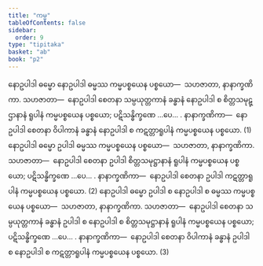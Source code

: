 ```yaml
---
title: "ကမ္မ"
tableOfContents: false
sidebar:
  order: 9
type: "tipitaka"
basket: "ab"
book: "p2"
---
```



<DynamicBreadcrumb />

<Division number="401" book="p2" e="ch" v="38" p="530">

<Paragraph number="3336" book="p2">
နောဥပါဒါ ဓမ္မော နောဥပါဒါ ဓမ္မဿ ကမ္မပစ္စယေန ပစ္စယော—  သဟဇာတာ, နာနာက္ခဏိကာ. <Emphasis>သဟဇာတာ</Emphasis>—  နောဥပါဒါ စေတနာ သမ္ပယုတ္တကာနံ ခန္ဓာနံ နောဥပါဒါ စ စိတ္တသမုဋ္ဌာနာနံ ရူပါနံ ကမ္မပစ္စယေန ပစ္စယော; ပဋိသန္ဓိက္ခဏေ …ပေ… . <Emphasis>နာနာက္ခဏိကာ</Emphasis>—  နောဥပါဒါ စေတနာ ဝိပါကာနံ ခန္ဓာနံ နောဥပါဒါ စ ကဋတ္တာရူပါနံ ကမ္မပစ္စယေန ပစ္စယော. (1)
</Paragraph>

<Paragraph number="3337" book="p2">
နောဥပါဒါ ဓမ္မော ဥပါဒါ ဓမ္မဿ ကမ္မပစ္စယေန ပစ္စယော—  သဟဇာတာ, နာနာက္ခဏိကာ. <Emphasis>သဟဇာတာ</Emphasis>—  နောဥပါဒါ စေတနာ ဥပါဒါ စိတ္တသမုဋ္ဌာနာနံ ရူပါနံ ကမ္မပစ္စယေန ပစ္စယော; ပဋိသန္ဓိက္ခဏေ …ပေ… . <Emphasis>နာနာက္ခဏိကာ</Emphasis>—  နောဥပါဒါ စေတနာ ဥပါဒါ ကဋတ္တာရူပါနံ ကမ္မပစ္စယေန ပစ္စယော. (2)
</Paragraph>

<Paragraph number="3338" book="p2">
နောဥပါဒါ ဓမ္မော ဥပါဒါ စ နောဥပါဒါ စ ဓမ္မဿ ကမ္မပစ္စယေန ပစ္စယော—  သဟဇာတာ, နာနာက္ခဏိကာ. <Emphasis>သဟဇာတာ</Emphasis>—  နောဥပါဒါ စေတနာ သမ္ပယုတ္တကာနံ ခန္ဓာနံ ဥပါဒါ စ နောဥပါဒါ စ စိတ္တသမုဋ္ဌာနာနံ ရူပါနံ ကမ္မပစ္စယေန ပစ္စယော; ပဋိသန္ဓိက္ခဏေ …ပေ… . <Emphasis>နာနာက္ခဏိကာ</Emphasis>—  နောဥပါဒါ စေတနာ ဝိပါကာနံ ခန္ဓာနံ ဥပါဒါ စ နောဥပါဒါ စ ကဋတ္တာရူပါနံ ကမ္မပစ္စယေန ပစ္စယော. (3)
</Paragraph>
</Division>